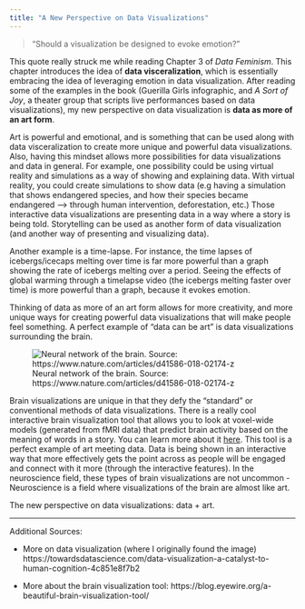 ```yaml
---
title: "A New Perspective on Data Visualizations"
---
```


> "Should a visualization be designed to evoke emotion?"

This quote really struck me while reading Chapter 3 of *Data Feminism*. This chapter introduces the idea of **data visceralization**, which is essentially embracing the idea of leveraging emotion in data visualization. After reading some of the examples in the book (Guerilla Girls infographic, and *A Sort of Joy*, a theater group that scripts live performances based on data visualizations), my new perspective on data visualization is **data as more of an art form**.

Art is powerful and emotional, and is something that can be used along with data visceralization to create more unique and powerful data visualizations. Also, having this mindset allows more possibilities for data visualizations and data in general. For example, one possibility could be using virtual reality and simulations as a way of showing and explaining data. With virtual reality, you could create simulations to show data (e.g having a simulation that shows endangered species, and how their species became endangered --> through human intervention, deforestation, etc.) Those interactive data visualizations are presenting data in a way where a story is being told. Storytelling can be used as another form of data visualization (and another way of presenting and visualizing data). 

Another example is a time-lapse. For instance, the time lapses of icebergs/icecaps melting over time is far more powerful than a graph showing the rate of icebergs melting over a period. Seeing the effects of global warming through a timelapse video (the icebergs melting faster over time) is more powerful than a graph, because it evokes emotion.

Thinking of data as more of an art form allows for more creativity, and more unique ways for creating powerful data visualizations that will make people feel something. A perfect example of "data can be art" is data visualizations surrounding the brain. 

  ![Neural network of the brain. Source: https://www.nature.com/articles/d41586-018-02174-z](/Users/smith/Documents/School/SDS Capstone/website-capstone/www/brain-visualization.jpeg)

Brain visualizations are unique in that they defy the "standard" or conventional methods of data visualizations. There is a really cool interactive brain visualization tool that  allows you to look at voxel-wide models (generated from fMRI data) that predict brain activity based on the meaning of words in a story. You can learn more about it [here](https://gallantlab.org/huth2016/). This tool is a perfect example of art meeting data. Data is being shown in an interactive way that more effectively gets the point across as people will be engaged and connect with it more (through the interactive features). In the neuroscience field, these types of brain visualizations are not uncommon - Neuroscience is a field where visualizations of the brain are almost like art. 

The new perspective on data visualizations: data + art. 

_________________________________________________________________________________________
Additional Sources: 

- More on data visualization (where I originally found the image) https://towardsdatascience.com/data-visualization-a-catalyst-to-human-cognition-4c851e8f7b2

- More about the brain visualization tool: https://blog.eyewire.org/a-beautiful-brain-visualization-tool/

